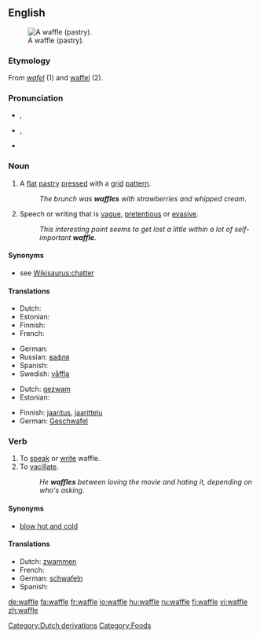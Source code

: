 ==English==
{{wikipedia}}
[[Image:Gaufre molle.jpg|thumb|right|A waffle (pastry).]]

===Etymology===
From {{D.}} ''[[wafel]]'' (1) and <!--possibly --> [[waffel]] (2).

===Pronunciation===
* {{a|UK}} {{IPA|/ˈwɒfl/}}, {{SAMPA|/"wOfl/}}
* {{a|US}} {{IPA|/ˈwɑːfl/|/ˈwɔːfl/}}, {{SAMPA|/"wOfl/|/"wAfl/}}
* {{audio|en-us-waffle.ogg|Audio (US)}}
*: {{rhymes|ɒfəl}}

===Noun===
{{en-noun}}

# {{countable}} A [[flat]] [[pastry]] [[press]]ed with a [[grid]] [[pattern]].
#: ''The brunch was '''waffles''' with strawberries and whipped cream.''
# {{uncountable}} Speech or writing that is [[vague]], [[pretentious]] or [[evasive]].
#: ''This interesting point seems to get lost a little within a lot of self-important '''waffle'''.''

====Synonyms====
* {{sense|vague, pretentious or evasive talk}} see [[Wikisaurus:chatter]]

====Translations====
{{trans-top|flat pastry}}
* Dutch: {{t+|nl|wafel|f}}
* Estonian: {{t-|et|vahvel}}
* Finnish: {{t-|fi|vohveli}}
* French: {{t+|fr|gaufre|f}}
{{trans-mid}}
* German: {{t+|de|Waffel|f}}
* Russian: [[вафля]] {{f}}
* Spanish: {{t-|es|waffle|m}}
* Swedish: [[våffla]] {{c}}
{{trans-bottom}}

{{trans-top|speech or writing that is vague}}
* Dutch: [[gezwam]] {{n}}
* Estonian: {{t-|et|loba}}
{{trans-mid}}
* Finnish: [[jaaritus]], [[jaarittelu]]
* German: [[Geschwafel]] {{n}}
{{trans-bottom}}

===Verb===
{{en-verb|waffl|ing}}

# To [[speak]] or [[write]] waffle.
# To [[vacillate]].
#: ''He '''waffles''' between loving the movie and hating it, depending on who's asking.''

====Synonyms====
* [[blow hot and cold]]

====Translations====
{{top}}
* Dutch: [[zwammen]]
* French: {{t+|fr|gaufre}}
* German: [[schwafeln]]
* Spanish: {{t|es|barquillo}}
{{mid}}
{{bottom}}

[[Category:Dutch derivations]]
[[Category:Foods]]

[[de:waffle]]
[[fa:waffle]]
[[fr:waffle]]
[[io:waffle]]
[[hu:waffle]]
[[ru:waffle]]
[[fi:waffle]]
[[vi:waffle]]
[[zh:waffle]]